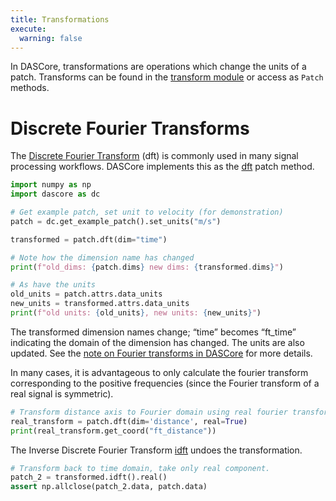 ```yaml
---
title: Transformations
execute:
  warning: false
---
```


In DASCore, transformations are operations which change the units of a patch. Transforms can be found in the [transform module](`dascore.transform`) or access as `Patch` methods.

# Discrete Fourier Transforms

The [Discrete Fourier Transform](https://en.wikipedia.org/wiki/Discrete_Fourier_transform) (dft) is commonly used in many signal processing workflows. DASCore implements this as the [dft](`dascore.transform.fourier.dft`) patch method.

```python
import numpy as np
import dascore as dc

# Get example patch, set unit to velocity (for demonstration)
patch = dc.get_example_patch().set_units("m/s")

transformed = patch.dft(dim="time")

# Note how the dimension name has changed
print(f"old_dims: {patch.dims} new dims: {transformed.dims}")

# As have the units
old_units = patch.attrs.data_units
new_units = transformed.attrs.data_units
print(f"old units: {old_units}, new units: {new_units}")
```

:::{.callout-note}
The transformed dimension names change; "time" becomes "ft_time" indicating the domain of the dimension has changed. The units are also updated. See the [note on Fourier transforms in DASCore](../notes/dft_notes.qmd) for more details.
:::

In many cases, it is advantageous to only calculate the fourier transform corresponding to the positive frequencies (since the Fourier transform of a real signal is symmetric).

```python
# Transform distance axis to Fourier domain using real fourier transform
real_transform = patch.dft(dim='distance', real=True)
print(real_transform.get_coord("ft_distance"))
```

The Inverse Discrete Fourier Transform [idft](`dascore.transform.fourier.idft`) undoes the transformation.

```python
# Transform back to time domain, take only real component.
patch_2 = transformed.idft().real()
assert np.allclose(patch_2.data, patch.data)
```
